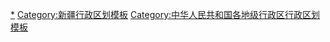 {{Navbox
|listclass = hlist
|name = 巴音郭楞蒙古自治州行政区划
|title = [[巴音郭楞蒙古自治州]]行政区划
|above = 省级行政区：[[新疆维吾尔自治区]]　　政府驻地：[[库尔勒市]]
|image = [[File:Administrative Division Bayingolin.png|150px]]
|state = {{{state<includeonly>|collapsed</includeonly>}}}

|group1style = background: #ececec; text-align: center;
|group1 = [[县级行政区]]
|liststyle = background: #ececec; text-align: center;
|list1 = 9[[县级行政区]]（1[[县级市]]、7[[县 (中华人民共和国)|县]]、1[[自治县]]）；93[[乡级行政区]]（7[[街道办事处]]、38[[行政建制镇|镇]]、47[[乡 (中华人民共和国)|乡]]、1[[民族乡]]）

|group2 = [[县级市]]
|groupstyle = text-align: center;
|list2 = {{Navbox|child

|group1 = [[库尔勒市]]
|list1 =  {{Navbox|child
|group1 = 7街道
|list1 = 
* [[团结街道 (库尔勒市)|团结街道]]
* [[萨依巴格街道]]
* [[天山街道 (库尔勒市)|天山街道]]
* [[新城街道 (库尔勒市)|新城街道]]
* [[建设街道 (库尔勒市)|建设街道]]
* [[梨香街道]]
* [[朝阳街道 (库尔勒市)|朝阳街道]]
|group2 = 3镇
|list2 = 
* [[塔什店镇]]
* [[上户镇]]
* [[西尼尔镇]]
|group3 = 9乡
|list3 = 
* [[铁克其乡]]
* [[恰尔巴格乡 (库尔勒市)|恰尔巴格乡]]
* [[英下乡]]
* [[兰干乡 (库尔勒市)|兰干乡]]
* [[和什力克乡]]
* [[哈拉玉宫乡]]
* [[阿瓦提乡 (库尔勒市)|阿瓦提乡]]
* [[托布力其乡]]
* [[普惠乡]]
}}
}}

|group3 = [[县 (中华人民共和国)|县]]
|list3 = {{Navbox|child

|group1 = [[轮台县]]
|list1 =  {{Navbox|child
|group1 = 4镇
|list1 = 
* [[轮台镇]]
* [[轮南镇]]
* [[群巴克镇]]
* [[阳霞镇]]
|group2 = 7乡
|list2 = 
* [[哈尔巴克乡]]
* [[野云沟乡]]
* [[阿克萨来乡]]
* [[塔尔拉克乡]]
* [[草湖乡]]
* [[铁热克巴扎乡]]
* [[策达雅乡]]
}}

|group2 = [[尉犁县]]
|list2 =  {{Navbox|child
|group1 = 3镇
|list1 = 
* [[尉犁镇]]
* [[团结镇 (尉犁县)|团结镇]]
* [[兴平镇 (尉犁县)|兴平镇]]
|group2 = 5乡
|list2 = 
* [[塔里木乡 (尉犁县)|塔里木乡]]
* [[墩阔坦乡]]
* [[喀尔曲尕乡]]
* [[阿克苏甫乡]]
* [[古勒巴格乡 (尉犁县)|古勒巴格乡]]
}}

|group3 = [[若羌县]]
|list3 =  {{Navbox|child
|group1 = 5镇
|list1 = 
* [[若羌镇]]
* [[依吞布拉克镇]]
* [[罗布泊镇]]
* [[瓦石峡镇]]
* [[铁干里克镇]]
|group2 = 3乡
|list2 = 
* [[吾塔木乡]]
* [[铁木里克乡]]
* [[祁曼塔格乡]]
}}

|group4 = [[且末县]]
|list4 =  {{Navbox|child
|group1 = 6镇
|list1 = 
* [[且末镇]]
* [[奥依亚依拉克镇]]
* [[塔提让镇]]
* [[塔中镇]]
* [[阿羌镇]]
* [[阿热勒镇 (且末县)|阿热勒镇]]
|group2 = 7乡
|list2 = 
* [[琼库勒乡]]
* [[托格拉克勒克乡]]
* [[巴格艾日克乡]]
* [[英吾斯塘乡 (且末县)|英吾斯塘乡]]
* [[阿克提坎墩乡]]
* [[阔什萨特玛乡]]
* [[库拉木勒克乡]]
}}

|group5 = [[和静县]]
|list5 =  {{Navbox|child
|group1 = 8镇
|list1 = 
* [[和静镇]]
* [[巴仑台镇]]
* [[巴润哈尔莫墩镇]]
* [[哈尔莫墩镇]]
* [[巴音布鲁克镇]]
* [[巩乃斯镇]]
* [[乃门莫墩镇]]
* [[协比乃尔布呼镇]]
|group2 = 4乡
|list2 = 
* [[克尔古提乡]]
* [[阿拉沟乡]]
* [[额勒再特乌鲁乡]]
* [[巴音郭愣乡]]
}}

|group6 = [[和硕县]]
|list6 =  {{Navbox|child
|group1 = 3镇
|list1 = 
* [[特吾里克镇]]
* [[塔哈其镇]]
* [[曲惠镇]]
|group2 = 3乡
|list2 = 
* [[苏哈特乡]]
* [[乃仁克尔乡]]
* [[新塔热乡]]
|group3 = 1民族乡
|list3 = 
* [[乌什塔拉回族乡]]
}}

|group7 = [[博湖县]]
|list7 =  {{Navbox|child
|group1 = 2镇
|list1 = 
* [[博湖镇]]
* [[本布图镇]]
|group2 = 5乡
|list2 = 
* [[塔温觉肯乡]]
* [[乌兰再格森乡]]
* [[才坎诺尔乡]]
* [[查干诺尔乡]]
* [[博斯腾湖乡]]
}}
}}

|group4 = [[自治县]]
|list4 = {{Navbox|child

|group1 = [[焉耆回族自治县]]
|list1 =  {{Navbox|child
|group1 = 4镇
|list1 = 
* [[焉耆镇]]
* [[七个星镇]]
* [[永宁镇 (焉耆县)|永宁镇]]
* [[四十里城子镇]]
|group2 = 4乡
|list2 = 
* [[北大渠乡]]
* [[五号渠乡]]
* [[查汗采开乡]]
* [[包尔海乡]]
}}
}}
}}
<noinclude>
[[Category:巴音郭楞行政区划|*]]
[[Category:新疆行政区划模板]]
[[Category:中华人民共和国各地级行政区行政区划模板]]
</noinclude>